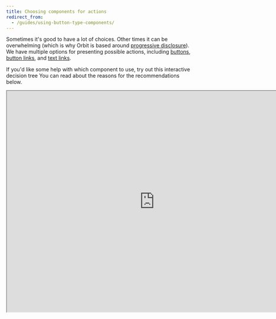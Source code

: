 ```yaml
---
title: Choosing components for actions
redirect_from:
  - /guides/using-button-type-components/
---
```



Sometimes it's good to have a lot of choices.
Other times it can be overwhelming
(which is why Orbit is based around [progressive disclosure](/design-patterns/progressive-disclosure/)).
We have multiple options for presenting possible actions,
including [buttons](/components/action/button/),
[button links](/components/action/buttonlink/),
and [text links](/components/action/textlink/).

If you'd like some help with which component to use,
try out this interactive decision tree
You can read about the reasons for the recommendations below.

<iframe
  title="Interactive decision tree for action components"
  style={{ border: "1px solid rgba(0, 0, 0, 0.1)", width: "700px", height: "350px" }}
  src="https://www.figma.com/embed?embed_host=share&amp;url=https%3A%2F%2Fwww.figma.com%2Fproto%2FDepQNenR2nFql1K6frx0Fj%2FButton-types-guide?node-id=1%3A2%26scaling%3Dmin-zoom&amp;chrome=DOCUMENTATION"
  allowFullScreen
  width="800px"
  height="600px"
/>

## Buttons

Our main [buttons](/components/action/button/) come in three sizes (_large_, _normal_, and _small_)
and six types:

- Primary
- Primary subtle
- Secondary
- Critical
- Critical subtle
- White

### Primary buttons

Best for the [single primary action](/components/action/button/#identify-the-most-important-actions)
on the screen.
Use them when you want to continue in the flow of the app.

![A form with a primary button to 'Sign up'.](fileId:fannvRpkOJK6uxxT33EKaa;nodeId:96%3A1076)

### Primary subtle buttons

Also used for primary actions
but those that do **not** directly push you to continue in the flow.
They should be used when there are multiple primary actions on one page with the same importance.

![Images, text, and buttons for three options: Add a meal, Rent a car, Add insurance. Each option has a primary subtle button.](fileId:fannvRpkOJK6uxxT33EKaa;nodeId:100%3A0)

### Secondary buttons

Used for actions that aren't so important.
They are usually connected to primary buttons.

![A modal to find accommodation, with a primary button to 'Find a room' and a secondary button to 'Close'.](fileId:fannvRpkOJK6uxxT33EKaa;nodeId:101%3A0)

### Critical buttons

Used when you need to permanently delete something
or have a critical action that can't be taken back.

![A dialog asking to confirm account deletion with a critical button to 'Delect account' and a secondary button to 'Cancel'.](fileId:fannvRpkOJK6uxxT33EKaa;nodeId:101%3A52)

### Critical subtle buttons

Used mainly as complementary buttons to critical ones.
They're often used as a step before permanent deletion,
so they're visually less important than critical buttons.

![A screen with details on a traveler, with a critical subtle button at the button to 'Delete traveler'.](fileId:fannvRpkOJK6uxxT33EKaa;nodeId:105%3A2047 "This is followed by a dialog confirming the deletion with a critical button (not a subtle one).")

### White buttons

Used in settings where the background is darker than usua
and normal buttons wouldn't work,
such as a [tooltip](/components/overlay/tooltip/) or a [picture card](/components/visuals/picturecard/).

![A dark tooltip with some text and a white button to 'Learn more'.](fileId:fannvRpkOJK6uxxT33EKaa;nodeId:111%3A1400)

## Alert buttons

Alert buttons should be used **only in [alerts](/components/information/alert/)**.

Each alert time has a basic button type (used in place of a primary button)
and a subtle button type (used in place of a secondary button).
There should be no more than _one basic and one subtle button_.
(See [alignment guidance below](#button-alignment-in-alert).)

<ReactExample exampleId="Alert-actions_sidebyside" />

## ButtonLinks

ButtonLinks come in three sizes (_large_, _normal_, and _small_) and three types:

- [Primary](#primary-buttonlinks)
- [Secondary](#secondary-buttonlinks)
- [Critical](#critical-buttonlinks)

### Primary ButtonLinks

Great as complements to **primary buttons**
or as a primary standalone action that is visually less heavy than **primary subtle buttons**.

![A modal with a form for places to visit, a primary button to 'Search journey', and a primary button link to 'Add destination'.](fileId:fannvRpkOJK6uxxT33EKaa;nodeId:104%3A180)

### Secondary ButtonLinks

Great as complements to **secondary buttons** or as a secondary standalone action.
Often used for filters.

![A search filter with a list of carriers that is incomplete and a secondary button link to 'Show all carriers'.](fileId:fannvRpkOJK6uxxT33EKaa;nodeId:104%3A36)

### Critical ButtonLinks

Great as complements to **critical buttons**
or as a secondary standalone action that is visually less heavy than **critical subtle buttons**.

![A form to edit payment card details with a secondary button to 'Close' and a critical button link to 'Delete card'.](fileId:fannvRpkOJK6uxxT33EKaa;nodeId:105%3A2185 "This can be followed by a confirmation dialog with a critical button.")

## TextLinks

Our main TextLinks come in three sizes (_large_, _normal_, and _small_) and two types:

- Primary
- Secondary

All types can be external to show that they navigate to external pages.
With these links, the NewWindow icon (<NewWindow />) is automatically placed on the right side.

**_Primary TextLinks_** are used for primary actions inside of text (a paragraph).

**_Secondary TextLinks_** are used for secondary actions inside of text (a paragraph).

## Button alignment

**_Primary buttons_** always appear to the right.
_Secondary buttons_ appear to the left of the primary button.
Depending on the context, you can use _primary subtle buttons_ on either the left or right side.

### Button alignment in Alert

**Standalone buttons** should always be aligned to the left.
If you have **multiple buttons**, align all buttons to the left.
**Primary buttons** should be first and then **Secondary** buttons.

If the text in either of the buttons in a two-button layout is too long,
the buttons get placed on separate lines.

### Button alignment in Modal

When there is only _one action_ in Modal,
se a **primary subtle button** aligned to the left.
If there are _two actions_,
use **primary buttons** on the right of the modal action area
and **Secondary buttons** on the left.

### Button alignment in Card

The Card action area is on the right of the header
for both mobile and desktop versions.
In this area, we recommend using only a small **primary subtle button**
or a small **secondary button**.
